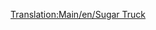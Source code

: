 [[Translation:Main/en/Sugar Truck]]{{en/-}}{{Template:Wagons/Nl
|Naam=Suikerwagon
|Afbeelding=[[File:en/Sugartruck.png]]
|NormaalKosten=£1,031 ($2,062)
|NormaalGewicht=19 / 49 t
|NormaalCapaciteit=30 ton suiker
|MonoKosten="
|MonoGewicht=19 / 54 t
|MonoCapaciteit=35 ton suiker
|MagKosten="
|MagGewicht=19 / 56 t
|MagCapaciteit=37 ton suiker
|Omschrijving=Verplaatst suiker van de suikermijn naar de snoepfabriek.
}}
